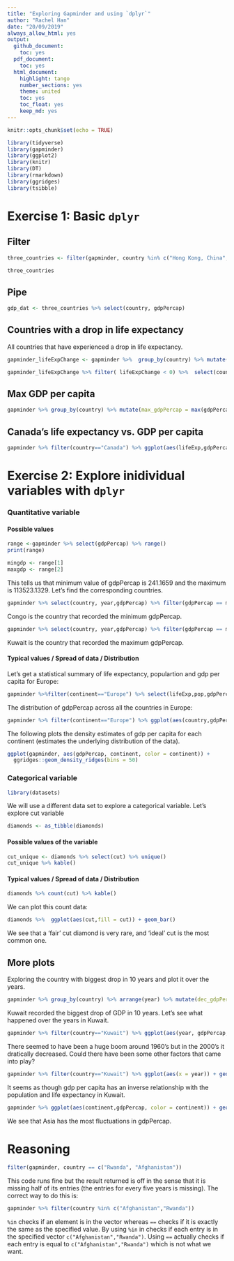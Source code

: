 ```yaml
---
title: "Exploring Gapminder and using `dplyr`"
author: "Rachel Han"
date: "20/09/2019"
always_allow_html: yes
output:
  github_document:
    toc: yes
  pdf_document:
    toc: yes
  html_document:
    highlight: tango
    number_sections: yes
    theme: united
    toc: yes
    toc_float: yes
    keep_md: yes
---
```


```r
knitr::opts_chunk$set(echo = TRUE)
```

```r
library(tidyverse)
library(gapminder)
library(ggplot2)
library(knitr)
library(DT)
library(rmarkdown)
library(ggridges)
library(tsibble)
```

# Exercise 1: Basic `dplyr`

## Filter
```r
three_countries <- filter(gapminder, country %in% c("Hong Kong, China","Canada","Korea, Rep."))

three_countries 
```

## Pipe

```r
gdp_dat <- three_countries %>% select(country, gdpPercap)
```

## Countries with a drop in life expectancy

All countries that have experienced a drop in life expectancy.
```r
gapminder_lifeExpChange <- gapminder %>%  group_by(country) %>% mutate(lifeExpChange = lifeExp - lag(lifeExp)) %>% drop_na()

gapminder_lifeExpChange %>% filter( lifeExpChange < 0) %>%  select(country,continent,year,lifeExp,lifeExpChange) %>%  
```



## Max GDP per capita
```r
gapminder %>% group_by(country) %>% mutate(max_gdpPercap = max(gdpPercap)) %>% filter(gdpPercap == max_gdpPercap) %>% select(country,year,max_gdpPercap) %>%
```


## Canada's life expectancy vs. GDP per capita
```r
gapminder %>% filter(country=="Canada") %>% ggplot(aes(lifeExp,gdpPercap)) + geom_point(alpha = 0.5, color="red") + scale_y_log10("GDP per capita") + xlab("Life Expectancy") 
```

# Exercise 2: Explore inidividual variables with `dplyr`

### Quantitative variable

#### Possible values
```r
range <-gapminder %>% select(gdpPercap) %>% range()
print(range)
```
```r
mingdp <- range[1]
maxgdp <- range[2]
```

This tells us that minimum value of gdpPercap is 241.1659 and the maximum is 113523.1329. Let's find the corresponding countries.
```r
gapminder %>% select(country, year,gdpPercap) %>% filter(gdpPercap == mingdp) %>% kable()
```


Congo is the country that recorded the minimum gdpPercap.


```r
gapminder %>% select(country, year,gdpPercap) %>% filter(gdpPercap == maxgdp) %>% kable()
```


Kuwait is the country that recorded the maximum gdpPercap.


#### Typical values / Spread of data / Distribution

Let's get a statistical summary of life expectancy, populartion and gdp per capita for Europe:

```r
gapminder %>%filter(continent=="Europe") %>% select(lifeExp,pop,gdpPercap) %>% summary() %>% kable()
```

The distribution of gdpPercap across all the countries in Europe:
```r
gapminder %>% filter(continent=="Europe") %>% ggplot(aes(country,gdpPercap, color = country)) + geom_point(alpha=0.3) + theme(axis.text.x = element_text(angle = 60, hjust = 1)) + theme(legend.position = "none")
```

The following plots the density estimates of gdp per capita for each continent (estimates the underlying distribution of the data).
```r
ggplot(gapminder, aes(gdpPercap, continent, color = continent)) +
  ggridges::geom_density_ridges(bins = 50)
```


### Categorical variable

```r
library(datasets)
```

We will use a different data set to explore a categorical variable. Let's explore cut variable

```r
diamonds <- as_tibble(diamonds)
```

#### Possible values of the variable
```r
cut_unique <- diamonds %>% select(cut) %>% unique()
cut_unique %>% kable()
```

#### Typical values / Spread of data / Distribution

```r
diamonds %>% count(cut) %>% kable()
```


We can plot this count data:
```r
diamonds %>%  ggplot(aes(cut,fill = cut)) + geom_bar() 
```

We see that a 'fair' cut diamond is very rare, and 'ideal' cut is the most common one.

## More plots

Exploring the country with biggest drop in 10 years and plot it over the years. 

```r
gapminder %>% group_by(country) %>% arrange(year) %>% mutate(dec_gdpPercap=difference(gdpPercap,2)) %>% drop_na() %>% ungroup() %>%  group_by(continent) %>% filter(dec_gdpPercap == min(dec_gdpPercap)) %>% select(country,continent,year,gdpPercap,dec_gdpPercap) %>% arrange(dec_gdpPercap) %>% kable()
```

Kuwait recorded the biggest drop of GDP in 10 years.
Let's see what happened over the years in Kuwait.
```r
gapminder %>% filter(country=="Kuwait") %>% ggplot(aes(year, gdpPercap,fill=year)) + geom_col(stat="identity") + coord_flip()
```
There seemed to have been a huge boom around 1960's but in the 2000's it dratically decreased. Could there have been some other factors that came into play?

```r
gapminder %>% filter(country=="Kuwait") %>% ggplot(aes(x = year)) + geom_point(aes(y=scale(lifeExp)), color = "red") +  geom_point(aes(y=scale(pop))) + geom_point(aes(y=scale(gdpPercap)), color="blue") 
```


It seems as though gdp per capita has an inverse relationship with the population and life expectancy in Kuwait.


```r
gapminder %>% ggplot(aes(continent,gdpPercap, color = continent)) + geom_boxplot() 
```

We see that Asia has the most fluctuations in gdpPercap.

# Reasoning
```r
filter(gapminder, country == c("Rwanda", "Afghanistan"))
```
This code runs fine but the result returned is off in the sense that it is missing half of its entries (the entries for every five years is missing). The correct way to do this is:
```r
gapminder %>% filter(country %in% c("Afghanistan","Rwanda"))
```
`%in` checks if an element is in the vector whereas `==` checks if it is exactly the same as the specified value. By using `%in` in checks if each entry is in the specified vector `c("Afghanistan","Rwanda")`. Using `==` actually checks if each entry is equal to `c("Afghanistan","Rwanda")` which is not what we want.
